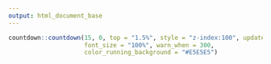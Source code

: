 ```yaml
---
output: html_document_base
---
```


```r
countdown::countdown(15, 0, top = "1.5%", style = "z-index:100", update_every = 5,
                     font_size = "100%", warn_when = 300,
                     color_running_background = "#E5E5E5")
```
